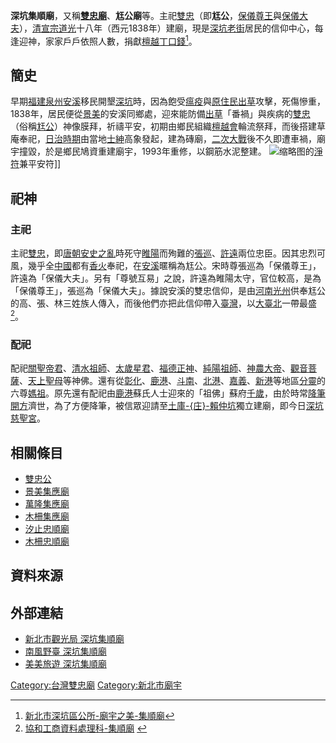 '''深坑集順廟'''，又稱'''[[雙忠廟|雙忠廟]]'''、'''尪公廟'''等。主祀[[雙忠|雙忠]]（即'''尪公'''，[[保儀尊王|保儀尊王]]與[[保儀大夫|保儀大夫]]），[[清宣宗|清宣宗]][[道光|道光]]十八年（西元1838年）建廟，現是[[深坑老街|深坑老街]]居民的信仰中心，每逢迎神，家家戶戶依照人數，捐獻[[檀越|檀越]][[香火錢|丁口錢]]<ref>[http://www.shenkeng.ntpc.gov.tw/_file/2981/SG/34795/D.html 新北市深坑區公所-廟宇之美-集順廟]{{dead link|date=2018年3月 |bot=InternetArchiveBot |fix-attempted=yes }}</ref>。

==簡史==
早期[[福建|福建]][[泉州|泉州]][[安溪|安溪]]移民開墾[[深坑區|深坑]]時，因為飽受[[瘟疫|瘟疫]]與[[原住民|原住民]][[出草|出草]]攻擊，死傷慘重，1838年，居民便從[[景美|景美]]的安溪同鄉處，迎來能防備[[出草|出草]]「番禍」與疾病的[[雙忠|雙忠]]（俗稱[[尪公|尪公]]）神像膜拜，祈禱平安，初期由鄉民組織[[檀越會|檀越會]]輪流祭拜，而後搭建草庵奉祀，[[台灣日治時期|日治時期]]由當地[[士紳|士紳]]高象發起，建為磚廟，[[二次大戰|二次大戰]]後不久即遭車禍，廟宇撞毀，於是鄉民鳩資重建廟宇，1993年重修，以鋼筋水泥整建。
[[File:深坑集順廟的淨符兼平安符.jpg|缩略图]]的[[淨符|淨符]]兼平安符]]

==祀神==
===主祀===
主祀[[雙忠|雙忠]]，即[[唐朝|唐朝]][[安史之亂|安史之亂]]時死守[[睢陽|睢陽]]而殉難的[[張巡|張巡]]、[[許遠|許遠]]兩位忠臣。因其忠烈可風，幾乎全[[中國|中國]]都有[[香火|香火]]奉祀，在[[安溪|安溪]]暱稱為尪公。宋時尊張巡為「保儀尊王」，許遠為「保儀大夫」。另有「尊號互易」之說，許遠為睢陽太守，官位較高，是為「保儀尊王」，張巡為「保儀大夫」。據說安溪的雙忠信仰，是由[[河南|河南]][[光州|光州]]供奉尪公的高、張、林三姓族人傳入，而後他們亦把此信仰帶入[[臺灣|臺灣]]，以[[大臺北|大臺北]]一帶最盛<ref>[http://www.mis.hhvs.tp.edu.tw/html/user/game/97pro/a102/aoyou1_04.html 協和工商資料處理科-集順廟] {{webarchive|url=https://web.archive.org/web/20141026044156/http://www.mis.hhvs.tp.edu.tw/html/user/game/97pro/a102/aoyou1_04.html |date=2014-10-26 }}</ref>。

===配祀===
配祀[[關聖帝君|關聖帝君]]、[[清水祖師|清水祖師]]、[[太歲星君|太歲星君]]、[[福德正神|福德正神]]、[[純陽祖師|純陽祖師]]、[[神農大帝|神農大帝]]、[[觀音菩薩|觀音菩薩]]、[[天上聖母|天上聖母]]等神佛。還有從[[彰化市|彰化]]、[[鹿港鎮|鹿港]]、[[斗南鎮|斗南]]、[[北港鎮_(臺灣)|北港]]、[[嘉義市|嘉義]]、[[新港鄉|新港]]等地區[[分靈|分靈]]的六尊[[媽祖|媽祖]]。原先還有配祀由[[鹿港|鹿港]]蘇氏人士迎來的「祖佛」蘇府[[千歲|千歲]]，由於時常[[扶乩|降筆]][[中藥|開方]]濟世，為了方便降筆，被信眾迎請至[[土庫_(新北市)|土庫-{庄}-賴仲坑]]獨立建廟，即今日[[深坑慈聖宮|深坑慈聖宮]]。

==相關條目==
*[[雙忠公|雙忠公]]
*[[景美集應廟|景美集應廟]]
*[[萬隆集應廟|萬隆集應廟]]
*[[木柵集應廟|木柵集應廟]]
*[[汐止忠順廟|汐止忠順廟]]
*[[木柵忠順廟|木柵忠順廟]]

== 資料來源 ==
{{reflist|2}}

==外部連結==
*[http://tour.tpc.gov.tw/page.aspx?wtp=1&wnd=136&id=1260b2e5e04000009969 新北市觀光局 深坑集順廟] {{Wayback|url=http://tour.tpc.gov.tw/page.aspx?wtp=1&wnd=136&id=1260b2e5e04000009969 |date=20140714121728 }}
*[http://www.vrwalker.net/tw/scenery_view.php?tbname=scenerys&serno=596 南風野臺 深坑集順廟] {{Wayback|url=http://www.vrwalker.net/tw/scenery_view.php?tbname=scenerys&serno=596 |date=20201020064558 }}
*[https://web.archive.org/web/20140714180604/http://emmm.tw/L3_content.php?L3_id=4479 美美旅遊 深坑集順廟]

[[Category:台灣雙忠廟|Category:台灣雙忠廟]]
[[Category:新北市廟宇|Category:新北市廟宇]]